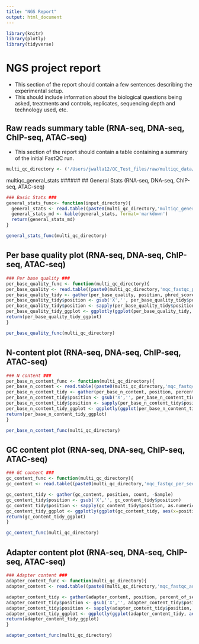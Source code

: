 ```yaml
---
title: "NGS Report"
output: html_document
---
```

```r
library(knitr)
library(plotly)
library(tidyverse)
```
# NGS project report

* This section of the report should contain a few sentences describing the experimental setup.
* This should include information about the biological questions being asked, treatments and controls, replicates, sequencing depth and technology used, etc.

## Raw reads summary table (RNA-seq, DNA-seq, ChIP-seq, ATAC-seq)
* This section of the report should contain a table containing a summary of the initial FastQC run.
```r

multi_qc_directory <- ('/Users/jwalla12/QC_Test_files/raw/multiqc_data/')
```

multiqc_general_stats
######
## General Stats (RNA-seq, DNA-seq, ChIP-seq, ATAC-seq)
```r
### Basic Stats ###
general_stats_func<- function(input_directory){
  general_stats <- read.table((paste0(multi_qc_directory,'multiqc_general_stats.txt')), header=TRUE, sep='\t')
  general_stats_md <- kable(general_stats, format='markdown')
  return(general_stats_md)
}
```

```r
general_stats_func(multi_qc_directory)
```
######

######
## Per base quality plot (RNA-seq, DNA-seq, ChIP-seq, ATAC-seq)
```r
### Per base quality ###
per_base_quality_func <- function(multi_qc_directory){
per_base_quality <- read.table((paste0(multi_qc_directory,'mqc_fastqc_per_base_sequence_quality_plot_1.txt')), header=TRUE, sep='\t')
per_base_quality_tidy <- gather(per_base_quality, position, phred_score, -Sample) 
per_base_quality_tidy$position <- gsub('X','', per_base_quality_tidy$position)
per_base_quality_tidy$position <- sapply(per_base_quality_tidy$position, as.numeric)
per_base_quality_tidy_ggplot <- ggplotly(ggplot(per_base_quality_tidy, aes(x=position, y=phred_score, color=Sample)) + geom_line() + theme_classic())
return(per_base_quality_tidy_ggplot)
}
```

```r
per_base_quality_func(multi_qc_directory)
```
######

######
## N-content plot (RNA-seq, DNA-seq, ChIP-seq, ATAC-seq)
```r
### N content ###
per_base_n_content_func <- function(multi_qc_directory){
per_base_n_content <- read.table((paste0(multi_qc_directory,'mqc_fastqc_per_base_n_content_plot_1.txt')), header=TRUE, sep='\t')
per_base_n_content_tidy <- gather(per_base_n_content, position, percent_N, -Sample)
per_base_n_content_tidy$position <- gsub('X','', per_base_n_content_tidy$position)
per_base_n_content_tidy$position <- sapply(per_base_n_content_tidy$position, as.numeric)
per_base_n_content_tidy_ggplot <- ggplotly(ggplot(per_base_n_content_tidy, aes(x=position, y=percent_N, color=Sample)) + geom_line() + theme_classic())
return(per_base_n_content_tidy_ggplot)
}
```

```r
per_base_n_content_func(multi_qc_directory)
```
######

######
## GC content plot (RNA-seq, DNA-seq, ChIP-seq, ATAC-seq)
```r
### GC content ###
gc_content_func <- function(multi_qc_directory){
gc_content <- read.table((paste0(multi_qc_directory,'mqc_fastqc_per_sequence_gc_content_plot_Counts.txt')), header=TRUE, sep='\t')

gc_content_tidy <- gather(gc_content, position, count, -Sample)
gc_content_tidy$position <- gsub('X','', gc_content_tidy$position)
gc_content_tidy$position <- sapply(gc_content_tidy$position, as.numeric)
gc_content_tidy_ggplot <- ggplotly(ggplot(gc_content_tidy, aes(x=position, y=count, color=Sample)) + geom_line() + theme_classic())
return(gc_content_tidy_ggplot)
}
```

```r
gc_content_func(multi_qc_directory)
```
######

######
## Adapter content plot (RNA-seq, DNA-seq, ChIP-seq, ATAC-seq)
```r
### Adapter content ###
adapter_content_func <- function(multi_qc_directory){
adapter_content <- read.table((paste0(multi_qc_directory,'mqc_fastqc_adapter_content_plot_1.txt')), header=TRUE, sep='\t')

adapter_content_tidy <- gather(adapter_content, position, percent_of_sequences, -Sample)
adapter_content_tidy$position <- gsub('X','', adapter_content_tidy$position)
adapter_content_tidy$position <- sapply(adapter_content_tidy$position, as.numeric)
adapter_content_tidy_ggplot <- ggplotly(ggplot(adapter_content_tidy, aes(x=position, y=percent_of_sequences, color=Sample)) + geom_line() + theme_classic() + theme(legend.position='none'))
return(adapter_content_tidy_ggplot)
}
```

```r
adapter_content_func(multi_qc_directory)
```
######





















<!-- ## Part 5: Kmer content plots -->
<!-- * These are additional outputs from FastQC, images should be stored in the assets folder. -->
<!-- | **Library** | **Raw reads**  | **Trimmed reads** | -->
<!-- |:------:|:-----------:|:----------:| -->
<!-- | Experiment_A_1 | ![](assets/raw_reads/Experiment_A_1/kmer_profiles.png) | ![](assets/trimmed_reads/Experiment_A_1/kmer_profiles.png) | -->

<!-- ## Part 6: Read QC summaryD -->
<!-- * A few sentences here describing the QC results -- do any libraries look particularly unusual? -->

<!-- ## Part 7: Read alignment -->
<!-- * A few sentences here describing how alignments were performed. -->
<!-- * Include which reference was used (where it was downloaded, what version of patch #, etc.) -->
<!-- * Also include the software used for indexing and aligning reads, as well as parameters and flags. -->
<!-- * Include metrics reported by PicardTools as well as the definition of each metric. -->

<!-- ## Part 8: Alignment summary statistics -->
<!-- | **LIBRARY** | **TOTAL_READS** | **READS_ALIGNED_IN_PAIRS** | -->
<!-- |:---:|:---:|:---:| -->
<!-- | Experiment_A_1 | 120000000 |  110000000 | -->

<!-- * LIBRARY:	The library for which statistics are reported. -->
<!-- * TOTAL_READS:	The total number of reads including all PF and non-PF reads. When CATEGORY equals PAIR this value will be 2x the number of clusters. -->
<!-- * READS_ALIGNED_IN_PAIRS:	The number of aligned reads whose mate pair was also aligned to the reference. -->

<!-- ## Part 9: WGS summary statistics -->
<!-- | **LIBRARY** | **MEAN_COVERAGE** | **SD_COVERAGE** | **PCT_EXC_MAPQ** | **PCT_EXC_UNPAIRED** | **PCT_EXC_BASEQ** | **PCT_EXC_OVERLAP** | **PCT_EXC_CAPPED** | **PCT_EXC_TOTAL** | -->
<!-- |:-------:| :-------: | :-------: | :-------: | :-------: | :-------: | :-------: | :-------: | :-------: | :-------: | -->
<!-- | Experiment_A_1 |  3.74 | 3.42 | 0.11  | 1.10E-04 | 7.14E-03 | 0.27 | 0.011 | 0.40 | -->

<!-- * LIBRARY:	The library for which statistics are reported. -->
<!-- * MEAN_COVERAGE:	The mean coverage in bases of the genome territory, after all filters are applied. -->
<!-- * SD_COVERAGE:	The standard deviation of coverage of the genome after all filters are applied. -->
<!-- * MEDIAN_COVERAGE:	The median coverage in bases of the genome territory, after all filters are applied. -->
<!-- * PCT_EXC_MAPQ:	The fraction of aligned bases that were filtered out because they were in reads with low mapping quality (default is < 20). -->
<!-- * PCT_EXC_DUPE:	The fraction of aligned bases that were filtered out because they were in reads marked as duplicates. -->
<!-- * PCT_EXC_UNPAIRED:	The fraction of aligned bases that were filtered out because they were in reads without a mapped mate pair. -->
<!-- * PCT_EXC_BASEQ:	The fraction of aligned bases that were filtered out because they were of low base quality (default is < 20). -->
<!-- * PCT_EXC_OVERLAP:	The fraction of aligned bases that were filtered out because they were the second observation from an insert with overlapping reads. -->
<!-- * PCT_EXC_CAPPED:	The fraction of aligned bases that were filtered out because they would have raised coverage above the capped value (default cap = 250x). -->
<!-- * PCT_EXC_TOTAL:	The total fraction of aligned bases excluded due to all filters. -->

<!-- ## Part 10: Duplication statistics -->
<!-- | **LIBRARY**  | **READ_PAIRS_EXAMINED** | **SECONDARY_OR_SUPPLEMENTARY_RDS** | **UNMAPPED_READS**  | **PERCENT_DUPLICATION** | **ESTIMATED_LIBRARY_SIZE** | -->
<!-- |  :-------:  | :-------: |  :-------:  |  :-------:  |  :-------:  |  :-------:  | -->
<!-- | Experiment_A_1  | 59776401 | 681633 | 659975   | 0.16 | 178349158 | -->

<!-- * LIBRARY:	The library on which the duplicate marking was performed. -->
<!-- * READ_PAIRS_EXAMINED:	The number of mapped read pairs examined. -->
<!-- * SECONDARY_OR_SUPPLEMENTARY_RDS:	The number of reads that were either secondary or supplementary -->
<!-- * UNMAPPED_READS: The total number of unmapped reads examined. -->
<!-- * PERCENT_DUPLICATION:	The fraction of mapped sequence that is marked as duplicate. -->
<!-- * ESTIMATED_LIBRARY_SIZE:	The estimated number of unique molecules in the library based on PE duplication. -->

<!-- ## Part 11: Alignment Summary -->
<!-- * A few sentences here summarizing the alignments -- do any of the libraries look unusual? -->

<!-- ## Part 12: Peak calling using MACS2 -->
<!-- * Describe the parameters used for peak calling, including which libraries were treatment and which were control. -->

<!-- ## Part 13: Overlapping peaks -->
<!-- * Describe the overlapping peaks protocol used -- what command was used, which experiments were compared, etc. -->

<!-- ## Part 14: Annotate HO1-specific peaks -->
<!-- * How were peaks annotated? Which file was used to create a txdb? -->

<!-- ## Part 15: Testing for significance of peaks -->
<!-- * Plot the distibution of q-values across all peaks -->

<!-- ### GroupA q-value distribution -->
<!-- ![](assets/Experiment_A_1-log10qValue_histogram.png) -->

<!-- ## Part 16: Peak locations in the context of genomic features -->
<!-- * To determine the peak locations in the context of genomic features, we used ChipSeeker `plotAnnoPie` and `plotDisttoTSS`. -->

<!-- ### **plotAnnoPie** -->

<!-- ![](assets/Experiment_A_1_peaks_plotAnnoPie.png) -->

<!-- ### **plotDisttoTSS** -->

<!-- ![](assets/Experiment_A_1_peaks_plotDistToTSS.png) -->

<!-- ## Part 17: Distribution and width of peaks across chromosomes -->
<!-- * Plot histograms to get a better understanding of the distribution of peaks across chromosomes. -->

<!-- ![](assets/peaks_per_chromosome_Experiment_A_1_specific.png) -->

<!-- ![](assets/peak_width_per_chromosome_Experiment_A_1_specific.png) -->

<!-- ## Part 18: Summary -->
<!-- * Wrap with a summary statement regarding how many peaks were detected, etc. -->
<!-- * Might be a good place to suggest next steps (references to chip-qPCR, pathway enrichment, etc.) -->
<!-- * Might also want to make a list of files that will be returned to investigator -->
